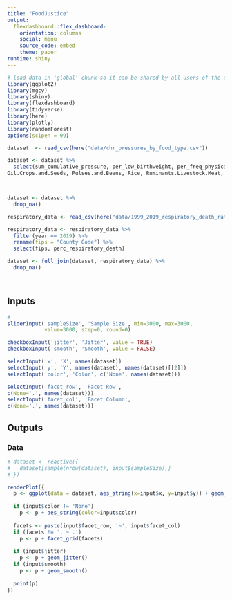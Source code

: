 ```yaml
---
title: "FoodJustice"
output: 
  flexdashboard::flex_dashboard:
    orientation: columns
    social: menu
    source_code: embed
    theme: paper
runtime: shiny
---
```


```r
# load data in 'global' chunk so it can be shared by all users of the dashboard
library(ggplot2)
library(mgcv)
library(shiny)
library(flexdashboard)
library(tidyverse)
library(here)
library(plotly)
library(randomForest)
options(scipen = 99)


```




```r


dataset  <- read_csv(here("data/chr_pressures_by_food_type.csv")) 
```


```r
dataset <- dataset %>% 
  select(sum_cumulative_pressure, per_low_birthweight, per_freq_physical_distress, per_freq_mental_distress, life_expectancy, region, Backyard.Pig.Meat, Cereals.and.Grains, Chickens...Pigs.Livestock.Meat, Eggs, Freshwater.Fishery, Fruits.and.Vegetables, Mariculture, Mariculture.Feed, Marine.Fishery, Milk,
Oil.Crops.and.Seeds, Pulses.and.Beans, Rice, Ruminants.Livestock.Meat, Soy, Spices, Starches, Starches.and.Roots, Sugar, Tree.Nuts, Livestock.Feed, per_rural, median_household_income, drinking_water_violation, state.x, per_black, per_am_indian_alaska_native, per_asian, per_nativeHA_other_pacific_isl, per_hispanic, per_non_hispanic_white, division, air_pollution_avg_daily_pm2.5, fips, per_uninsured, per_access_to_exercise, primary_care_phys_quartile, mental_health_providers_quartile, per_child_poverty, air_pollution_avg_daily_pm2.5, per_severe_house_cost_burden, per_severe_housing_problems, per_food_insecure, per_limited_access_healthy_food, per_smokers, per_physically_inactive, per_excessive_drinking, per_flu_vaccinated, per_completed_hs, per_some_college, traffic_volume)



dataset <- dataset %>% 
  drop_na()
```

```r
respiratory_data <- read_csv(here("data/1999_2019_respiratory_death_rate.csv"))

respiratory_data <- respiratory_data %>% 
  filter(year == 2019) %>% 
  rename(fips = "County Code") %>% 
  select(fips, perc_respiratory_death)

dataset <- full_join(dataset, respiratory_data) %>% 
  drop_na()




```






Inputs {.sidebar}
-----------------------------------------------------------------------

```r








#
sliderInput('sampleSize', 'Sample Size', min=3000, max=3000,
            value=3000, step=0, round=0)

checkboxInput('jitter', 'Jitter', value = TRUE)
checkboxInput('smooth', 'Smooth', value = FALSE)

selectInput('x', 'X', names(dataset))
selectInput('y', 'Y', names(dataset), names(dataset)[[2]])
selectInput('color', 'Color', c('None', names(dataset)))

selectInput('facet_row', 'Facet Row',
c(None='.', names(dataset)))
selectInput('facet_col', 'Facet Column',
c(None='.', names(dataset)))
```

Outputs
-----------------------------------------------------------------------

### Data

```r
# dataset <- reactive({
#   dataset[sample(nrow(dataset), input$sampleSize),]
# })

renderPlot({
  p <- ggplot(data = dataset, aes_string(x=input$x, y=input$y)) + geom_point()
  
  if (input$color != 'None')
    p <- p + aes_string(color=input$color)
  
  facets <- paste(input$facet_row, '~', input$facet_col)
  if (facets != '. ~ .')
    p <- p + facet_grid(facets)
  
  if (input$jitter)
    p <- p + geom_jitter()
  if (input$smooth)
    p <- p + geom_smooth()
  
  print(p)
})
```